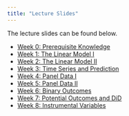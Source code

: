 ```yaml
---
title: "Lecture Slides"
---
```


The lecture slides can be found below. 

- [Week 0: Prerequisite Knowledge](lectures/prerequisite/prerequisite.qmd)
- [Week 1: The Linear Model I](lectures/lecture1/lecture1.qmd)
- [Week 2: The Linear Model II](lectures/lecture2/lecture2.qmd)
- [Week 3: Time Series and Prediction](lectures/lecture3/lecture3.qmd)
- [Week 4: Panel Data I](lectures/lecture4/lecture4.qmd)
- [Week 5: Panel Data II](lectures/lecture5/lecture5.qmd)
- [Week 6: Binary Outcomes](lectures/lecture6/lecture6.qmd)
- [Week 7: Potential Outcomes and DiD](lectures/lecture7/lecture7.qmd)
- [Week 8: Instrumental Variables](lectures/lecture8/lecture8.qmd)